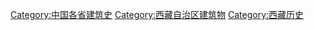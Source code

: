 [[Category:中国各省建筑史|Category:中国各省建筑史]]
[[Category:西藏自治区建筑物|Category:西藏自治区建筑物]]
[[Category:西藏历史|Category:西藏历史]]